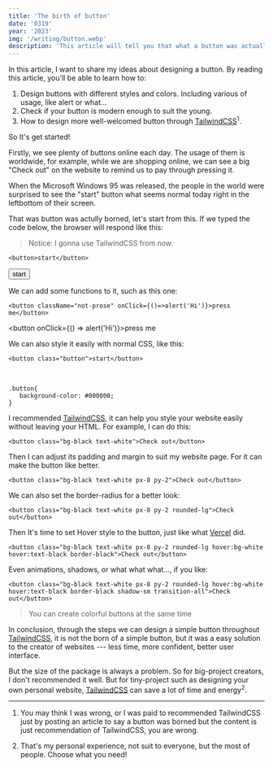 ```yaml
---
title: 'The birth of button'
date: '0319'
year: '2023'
img: '/writing/button.webp'
description: 'This article will tell you that what a button was actually borned. And how to create various of button throughout the help of TailwindCSS. Get started now!'
---
```




In this article, I want to share my ideas about designing a button. By reading this article, you'll be able to learn how to:

1. Design buttons with different styles and colors. Including various of usage, like alert or what...
2. Check if your button is modern enough to suit the young.
3. How to design more well-welcomed button through [TailwindCSS](https://TailwindCSS.com)<sup>1</sup>.

So It's get started!

Firstly, we see plenty of buttons online each day. The usage of them is worldwide, for example, while we are shopping online, we can see a big "Check out" on the website to remind us to pay through pressing it.

When the Microsoft Windows 95 was released, the people in the world were surprised to see the "start" button what seems normal today right in the leftbottom of their screen.

That was button was actully borned, let's start from this. If we typed the code below, the browser will respond like this:

> Notice: I gonna use TailwindCSS from now.

```
<button>start</button>
```

<button className="not prose">start</button>

We can add some functions to it, such as this one:

```
<button className="not-prose" onClick={()=>alert('Hi')}>press me</button>
```

<button onClick={() => alert('Hi')}>press me</button>

We can also style it easily with normal CSS, like this:

```
<button class="button">start</button>
```

<br />

```
.button{
   background-color: #000000;
}
```

I recommended [TailwindCSS](https://TailwindCSS.com), it can help you style your website easily without leaving your HTML. For example, I can do this:

```
<button class="bg-black text-white">Check out</button>
```

Then I can adjust its padding and margin to suit my website page. For it can make the button like better.

```
<button class="bg-black text-white px-8 py-2">Check out</button>
```

We can also set the border-radius for a better look:

```
<button class="bg-black text-white px-8 py-2 rounded-lg">Check out</button>
```

Then It's time to set Hover style to the button, just like what [Vercel](https://vercel.com) did.

```
<button class="bg-black text-white px-8 py-2 rounded-lg hover:bg-white hover:text-black border-black">Check out</button>
```

Even animations, shadows, or what what what..., if you like:

```
<button class="bg-black text-white px-8 py-2 rounded-lg hover:bg-white hover:text-black border-black shadow-sm transition-all">Check out</button>
```

>You can create colorful buttons at the same time

In conclusion, through the steps we can design a simple button throughout [TailwindCSS](https://TailwindCSS.com), it is not the born of a simple button, but it was a easy solution to the creator of websites --- less time, more confident, better user interface.

But the size of the package is always a problem. So for big-project creators, I don't recommended it well. But for tiny-project such as designing your own personal website, [TailwindCSS](https://TailwindCSS.com) can save a lot of time and energy<sup>2</sup>.

---

1. You may think I was wrong, or I was paid to recommended TailwindCSS just by posting an article to say a button was borned but the content is just recommendation of TailwindCSS, you are wrong.

2. That's my personal experience, not suit to everyone, but the most of people. Choose what you need!


